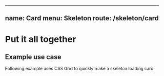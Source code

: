 
---
name: Card
menu: Skeleton
route: /skeleton/card
---


# Put it all together 

## Example use case

Following example uses CSS Grid to quickly make a skeleton loading card

<Playground>
  <Card />
</Playground>

